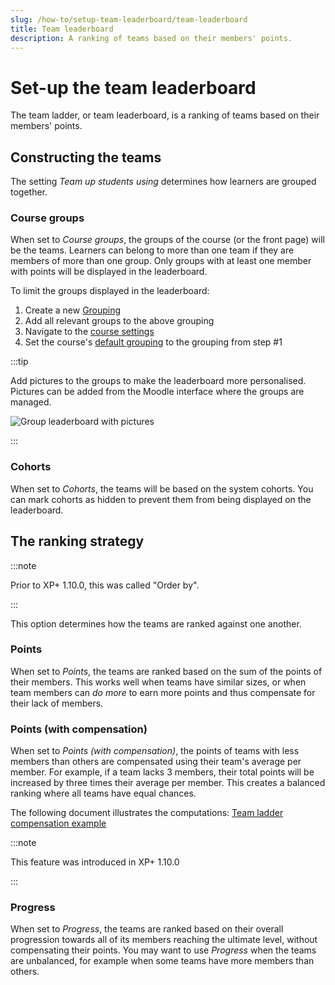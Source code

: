 ```yaml
---
slug: /how-to/setup-team-leaderboard/team-leaderboard
title: Team leaderboard
description: A ranking of teams based on their members' points.
---
```


# Set-up the team leaderboard


<RequiresXpPlus />

The team ladder, or team leaderboard, is a ranking of teams based on their members' points.

## Constructing the teams

The setting _Team up students using_ determines how learners are grouped together.

### Course groups

When set to _Course groups_, the groups of the course (or the front page) will be the teams. Learners can belong to more than one team if they are members of more than one group. Only groups with at least one member with points will be displayed in the leaderboard.

To limit the groups displayed in the leaderboard:

1. Create a new [Grouping](https://docs.moodle.org/en/Groupings)
2. Add all relevant groups to the above grouping
3. Navigate to the [course settings](https://docs.moodle.org/39/en/Course_settings#Default_grouping)
4. Set the course's [default grouping](https://docs.moodle.org/en/Groupings#Setting_the_default_grouping) to the grouping from step #1

:::tip

Add pictures to the groups to make the leaderboard more personalised. Pictures can be added from the Moodle interface where the groups are managed.

![Group leaderboard with pictures](group-pictures.png)

:::

### Cohorts

When set to _Cohorts_, the teams will be based on the system cohorts. You can mark cohorts as hidden to prevent them from being displayed on the leaderboard.

## The ranking strategy

:::note

Prior to XP+ 1.10.0, this was called "Order by".

:::

This option determines how the teams are ranked against one another.

### Points

When set to _Points_, the teams are ranked based on the sum of the points of their members. This works well when teams have similar sizes, or when team members can _do more_ to earn more points and thus compensate for their lack of members.

### Points (with compensation)

When set to _Points (with compensation)_, the points of teams with less members than others are compensated using their team's average per member. For example, if a team lacks 3 members, their total points will be increased by three times their average per member. This creates a balanced ranking where all teams have equal chances.

The following document illustrates the computations: [Team ladder compensation example](https://docs.google.com/spreadsheets/d/1SOZbBx5ImheUhOdoOCCnZ2m3FbAuV4uz0hSyXJQb6Hw/edit)

:::note

This feature was introduced in XP+ 1.10.0

:::

### Progress

When set to _Progress_, the teams are ranked based on their overall progression towards all of its members reaching the ultimate level, without compensating their points. You may want to use _Progress_ when the teams are unbalanced, for example when some teams have more members than others.
